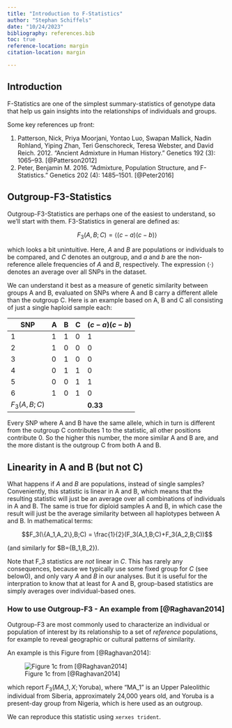 ```yaml
---
title: "Introduction to F-Statistics"
author: "Stephan Schiffels"
date: "10/24/2023"
bibliography: references.bib
toc: true
reference-location: margin
citation-location: margin

---
```


## Introduction

F-Statistics are one of the simplest summary-statistics of genotype data that help us gain insights into the relationships of individuals and groups.

Some key references up front:

1. Patterson, Nick, Priya Moorjani, Yontao Luo, Swapan Mallick, Nadin Rohland, Yiping Zhan, Teri Genschoreck, Teresa Webster, and David Reich. 2012. “Ancient Admixture in Human History.” Genetics 192 (3): 1065–93. [@Patterson2012]
2. Peter, Benjamin M. 2016. “Admixture, Population Structure, and F-Statistics.” Genetics 202 (4): 1485–1501. [@Peter2016] 

## Outgroup-F3-Statistics

Outgroup-F3-Statistics are perhaps one of the easiest to understand, so we'll start with them. F3-Statistics in general are defined as:

$$F_3(A, B;C) = \langle(c-a)(c-b)\rangle$$

which looks a bit unintuitive. Here, $A$ and $B$ are populations or individuals to be compared, and $C$ denotes an outgroup, and $a$ and $b$ are the non-reference allele frequencies of $A$ and $B$, respectively. The expression $\langle\cdot\rangle$ denotes an average over all SNPs in the dataset.

We can understand it best as a measure of genetic similarity between groups A and B, evaluated on SNPs where A and B carry a different allele than the outgroup C. Here is an example based on A, B and C all consisting of just a single haploid sample each:

| SNP           | A | B | C | $(c-a)(c-b)$ |
|---------------|---|---|---|--------------|
| 1             | 1 | 1 | 0 | 1            |
| 2             | 1 | 0 | 0 | 0            |
| 3             | 0 | 1 | 0 | 0            |
| 4             | 0 | 1 | 1 | 0            |
| 5             | 0 | 0 | 1 | 1            |
| 6             | 1 | 0 | 1 | 0            |
| $F_3(A, B;C)$ |   |   |   | **0.33**     |

Every SNP where A and B have the same allele, which in turn is different from the outgroup C contributes 1 to the statistic, all other positions contribute 0. So the higher this number, the more similar A and B are, and the more distant is the outgroup C from both A and B.

## Linearity in A and B (but not C)
What happens if $A$ and $B$ are populations, instead of single samples? Conveniently, this statistic is linear in A and B, which means that the resulting statistic will just be an average over all combinations of individuals in A and B. The same is true for diploid samples A and B, in which case the result will just be the average similarity between all haplotypes between A and B. In mathematical terms:

$$F_3(\{A_1,A_2\},B;C) = \frac{1}{2}(F_3(A_1,B;C)+F_3(A_2,B;C))$$

(and similarly for $B=\{B_1,B_2\}).

Note that F_3 statistics are _not_ linear in $C$. This has rarely any consequences, because we typically use some fixed group for $C$ (see below0), and only vary $A$ and $B$ in our analyses. But it is useful for the interpration to know that at least for A and B, group-based statistics are simply averages over individual-based ones.

### How to use Outgroup-F3 - An example from [@Raghavan2014]

Outgroup-F3 are most commonly used to characterize an individual or population of interest by its relationship to a set of _reference_ populations, for example to reveal geographic or cultural patterns of similarity.

An example is this Figure from [@Raghavan2014]:

![Figure 1c from [@Raghavan2014]](img/fstats/Raghavan2014_f3.jpg)

which report $F_3(MA\_1,X; \text{Yoruba})$, where "MA_1" is an Upper Paleolithic individual from Siberia, approximately 24,000 years old, and Yoruba is a present-day group from Nigeria, which is here used as an outgroup.

We can reproduce this statistic using `xerxes trident`.

